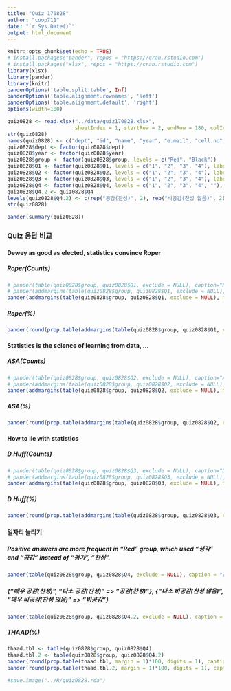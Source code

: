 ```yaml
---
title: "Quiz 170828"
author: "coop711"
date: "`r Sys.Date()`"
output: html_document
---
```


```r
knitr::opts_chunk$set(echo = TRUE)
# install.packages("pander", repos = "https://cran.rstudio.com")
# install.packages("xlsx", repos = "https://cran.rstudio.com")
library(xlsx)
library(pander)
library(knitr)
panderOptions('table.split.table', Inf)
panderOptions('table.alignment.rownames', 'left')
panderOptions('table.alignment.default', 'right')
options(width=180)
```

```r
quiz0828 <- read.xlsx("../data/quiz170828.xlsx", 
                      sheetIndex = 1, startRow = 2, endRow = 180, colIndex = c(3:7, 9:14), colClasses=c(rep("character", 11)), stringsAsFactors=FALSE)
str(quiz0828)
names(quiz0828) <- c("dept", "id", "name", "year", "e.mail", "cell.no", "Q1", "Q2", "Q3", "Q4", "group")
quiz0828$dept <- factor(quiz0828$dept)
quiz0828$year <- factor(quiz0828$year)
quiz0828$group <- factor(quiz0828$group, levels = c("Red", "Black"))
quiz0828$Q1 <- factor(quiz0828$Q1, levels = c("1", "2", "3", "4"), labels = c("통계학", "통계", "자료", "통계청"))
quiz0828$Q2 <- factor(quiz0828$Q2, levels = c("1", "2", "3", "4"), labels = c("통계학", "통계", "자료", "통계청"))
quiz0828$Q3 <- factor(quiz0828$Q3, levels = c("1", "2", "3", "4"), labels = c("통계학", "통계", "자료", "통계청"))
quiz0828$Q4 <- factor(quiz0828$Q4, levels = c("1", "2", "3", "4", ""), labels = c("매우 공감(찬성)", "다소 공감(찬성)", "다소 비공감(찬성 않음)", "매우 비공감(찬성 않음)", "모름/무응답"))
quiz0828$Q4.2 <- quiz0828$Q4
levels(quiz0828$Q4.2) <- c(rep("공감(찬성)", 2), rep("비공감(찬성 않음)", 2), "모름/무응답")
str(quiz0828)
```

```r
pander(summary(quiz0828))
```

### Quiz 응답 비교

#### Dewey as good as elected, statistics convince Roper

##### Roper(Counts) 

```r
# pander(table(quiz0828$group, quiz0828$Q1, exclude = NULL), caption="Roper")
# pander(addmargins(table(quiz0828$group, quiz0828$Q1, exclude = NULL), margin=1), caption="Roper")
pander(addmargins(table(quiz0828$group, quiz0828$Q1, exclude = NULL), margin=1))
```

##### Roper(%)

```r
pander(round(prop.table(addmargins(table(quiz0828$group, quiz0828$Q1, exclude = NULL), margin=1), margin=1)[4,]*100, digits=1), caption="Roper")
```

#### Statistics is the science of learning from data, ...

##### ASA(Counts) 

```r
# pander(table(quiz0828$group, quiz0828$Q2, exclude = NULL), caption="ASA")
# pander(addmargins(table(quiz0828$group, quiz0828$Q2, exclude = NULL), margin=1), caption="ASA")
pander(addmargins(table(quiz0828$group, quiz0828$Q2, exclude = NULL), margin=1))
```

##### ASA(%)

```r
pander(round(prop.table(addmargins(table(quiz0828$group, quiz0828$Q2, exclude = NULL), margin=1), margin=1)[4,]*100, digits=1), caption="ASA")
```

#### How to lie with statistics

##### D.Huff(Counts) 

```r
# pander(table(quiz0828$group, quiz0828$Q3, exclude = NULL), caption="D.Huff")
# pander(addmargins(table(quiz0828$group, quiz0828$Q3, exclude = NULL), margin=1), caption="D.Huff")
pander(addmargins(table(quiz0828$group, quiz0828$Q3, exclude = NULL), margin=1))
```

##### D.Huff(%)

```r
pander(round(prop.table(addmargins(table(quiz0828$group, quiz0828$Q3, exclude = NULL), margin=1), margin=1)[4,]*100, digits=1), caption="D.Huff")
```

#### 일자리 늘리기

##### Positive answers are more frequent in "Red" group, which used "생각" and "공감" instead of "평가", "찬성". 

```r
pander(table(quiz0828$group, quiz0828$Q4, exclude = NULL), caption = "공무원 증원")
```

##### {"매우 공감(찬성)", "다소 공감(찬성)" => "공감(찬성)"}, {"다소 비공감(찬성 않음)", "매우 비공감(찬성 않음)" => "비공감"}

```r
pander(table(quiz0828$group, quiz0828$Q4.2, exclude = NULL), caption = "공무원 증원")
```

##### THAAD(%)

```r
thaad.tbl <- table(quiz0828$group, quiz0828$Q4)
thaad.tbl.2 <- table(quiz0828$group, quiz0828$Q4.2)
pander(round(prop.table(thaad.tbl, margin = 1)*100, digits = 1), caption="공무원 증원(단위, %)")
pander(round(prop.table(thaad.tbl.2, margin = 1)*100, digits = 1), caption = "공무원 증원(단위, %)")
```

```r
#save.image("../R/quiz0828.rda")
```